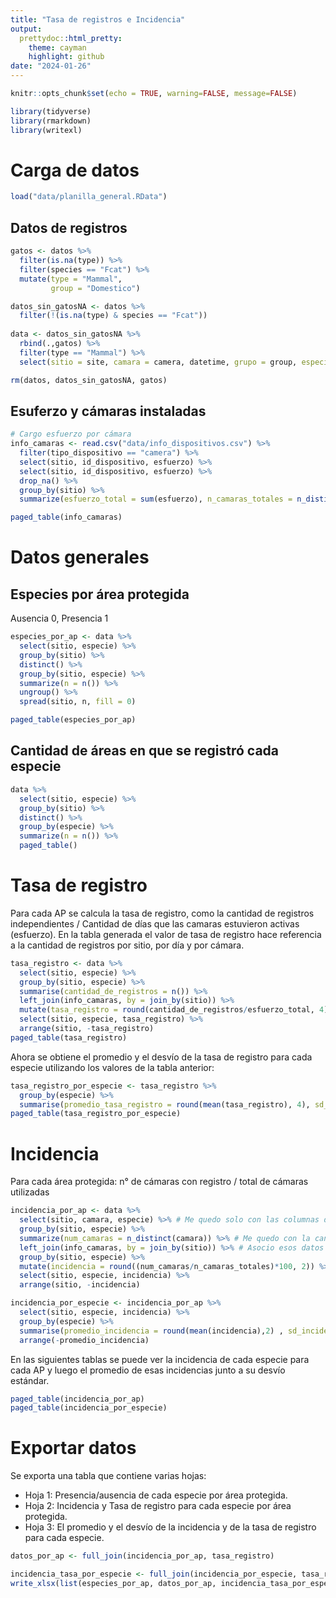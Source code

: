 ```yaml
---
title: "Tasa de registros e Incidencia"
output:
  prettydoc::html_pretty:
    theme: cayman
    highlight: github
date: "2024-01-26"
---
```


```r
knitr::opts_chunk$set(echo = TRUE, warning=FALSE, message=FALSE)
```

```r
library(tidyverse)
library(rmarkdown)
library(writexl)
```

# Carga de datos

```r
load("data/planilla_general.RData")
```

## Datos de registros

```r
gatos <- datos %>% 
  filter(is.na(type)) %>%
  filter(species == "Fcat") %>% 
  mutate(type = "Mammal",
         group = "Domestico")

datos_sin_gatosNA <- datos %>% 
  filter(!(is.na(type) & species == "Fcat"))
  
data <- datos_sin_gatosNA %>% 
  rbind(.,gatos) %>% 
  filter(type == "Mammal") %>% 
  select(sitio = site, camara = camera, datetime, grupo = group, especie = species)

rm(datos, datos_sin_gatosNA, gatos)
```

## Esuferzo y cámaras instaladas

```r
# Cargo esfuerzo por cámara
info_camaras <- read.csv("data/info_dispositivos.csv") %>% 
  filter(tipo_dispositivo == "camera") %>% 
  select(sitio, id_dispositivo, esfuerzo) %>% 
  select(sitio, id_dispositivo, esfuerzo) %>% 
  drop_na() %>% 
  group_by(sitio) %>% 
  summarize(esfuerzo_total = sum(esfuerzo), n_camaras_totales = n_distinct(id_dispositivo))

paged_table(info_camaras)
```

# Datos generales

## Especies por área protegida

Ausencia 0, Presencia 1

```r
especies_por_ap <- data %>% 
  select(sitio, especie) %>% 
  group_by(sitio) %>% 
  distinct() %>%
  group_by(sitio, especie) %>%
  summarize(n = n()) %>%
  ungroup() %>% 
  spread(sitio, n, fill = 0)

paged_table(especies_por_ap)
```

## Cantidad de áreas en que se registró cada especie

```r
data %>% 
  select(sitio, especie) %>% 
  group_by(sitio) %>% 
  distinct() %>%
  group_by(especie) %>%
  summarize(n = n()) %>% 
  paged_table()
```

# Tasa de registro

Para cada AP se calcula la tasa de registro, como la cantidad de registros independientes / Cantidad de días que las camaras estuvieron activas (esfuerzo). En la tabla generada el valor de tasa de registro hace referencia a la cantidad de registros por sitio, por día y por cámara.

```r
tasa_registro <- data %>% 
  select(sitio, especie) %>% 
  group_by(sitio, especie) %>% 
  summarise(cantidad_de_registros = n()) %>% 
  left_join(info_camaras, by = join_by(sitio)) %>% 
  mutate(tasa_registro = round(cantidad_de_registros/esfuerzo_total, 4)) %>% 
  select(sitio, especie, tasa_registro) %>% 
  arrange(sitio, -tasa_registro)
paged_table(tasa_registro)
```

Ahora se obtiene el promedio y el desvío de la tasa de registro para cada especie utilizando los valores de la tabla anterior:

```r
tasa_registro_por_especie <- tasa_registro %>% 
  group_by(especie) %>% 
  summarise(promedio_tasa_registro = round(mean(tasa_registro), 4), sd_tasa_registro = round(sd(tasa_registro), 4))
paged_table(tasa_registro_por_especie)
```


# Incidencia

Para cada área protegida: n° de cámaras con registro / total de cámaras utilizadas

```r
incidencia_por_ap <- data %>% 
  select(sitio, camara, especie) %>% # Me quedo solo con las columnas de interés
  group_by(sitio, especie) %>% 
  summarize(num_camaras = n_distinct(camara)) %>% # Me quedo con la cantidad de cámaras que tuvo registro de cada especie, por área protegida.
  left_join(info_camaras, by = join_by(sitio)) %>% # Asocio esos datos con la información de cada cámara (esfuerzo y total de cámaras utilizadas)
  group_by(sitio, especie) %>% 
  mutate(incidencia = round((num_camaras/n_camaras_totales)*100, 2)) %>%  # Calculo incidencia
  select(sitio, especie, incidencia) %>% 
  arrange(sitio, -incidencia)

incidencia_por_especie <- incidencia_por_ap %>% 
  select(sitio, especie, incidencia) %>%
  group_by(especie) %>%
  summarise(promedio_incidencia = round(mean(incidencia),2) , sd_incidencia = round(sd(incidencia),2)) %>% 
  arrange(-promedio_incidencia)
```

En las siguientes tablas se puede ver la incidencia de cada especie para cada AP y luego el promedio de esas incidencias junto a su desvío estándar.

```r
paged_table(incidencia_por_ap)
paged_table(incidencia_por_especie)
```
# Exportar datos

Se exporta una tabla que contiene varias hojas:

- Hoja 1: Presencia/ausencia de cada especie por área protegida.
- Hoja 2: Incidencia y Tasa de registro para cada especie por área protegida.
- Hoja 3: El promedio y el desvío de la incidencia y de la tasa de registro para cada especie.

```r
datos_por_ap <- full_join(incidencia_por_ap, tasa_registro)
```


```r
incidencia_tasa_por_especie <- full_join(incidencia_por_especie, tasa_registro_por_especie)
write_xlsx(list(especies_por_ap, datos_por_ap, incidencia_tasa_por_especie), path = "exportados/datos.xlsx")
```
